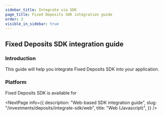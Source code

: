 ```yaml
---
sidebar_title: Integrate via SDK
page_title: Fixed Deposits SDK integration guide
order: 3
visible_in_sidebar: true
---
```


## Fixed Deposits SDK integration guide

### Introduction

This guide will help you integrate Fixed Deposits SDK into your application.

### Platform

<p>Fixed Deposits SDK is available for</p>

<NestedEndpoints />

<NextPage
    info={{
        description: "Web-based SDK integration guide",
        slug: "/investments/deposits/integrate-sdk/web",
        title: "Web (Javascript)",
    }}
/>

<WasPageHelpful />
